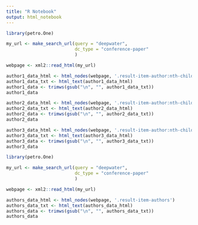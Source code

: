 ```yaml
---
title: "R Notebook"
output: html_notebook
---
```


```r
library(petro.One)

my_url <- make_search_url(query = "deepwater", 
                          dc_type = "conference-paper"
                          )

webpage <- xml2::read_html(my_url)

author1_data_html <- html_nodes(webpage, '.result-item-author:nth-child(1)')
author1_data_txt <- html_text(author1_data_html)
author1_data <- trimws(gsub("\n", "", author1_data_txt))
author1_data
```

```r
author2_data_html <- html_nodes(webpage, '.result-item-author:nth-child(2)')
author2_data_txt <- html_text(author2_data_html)
author2_data <- trimws(gsub("\n", "", author2_data_txt))
author2_data
```

```r
author3_data_html <- html_nodes(webpage, '.result-item-author:nth-child(3)')
author3_data_txt <- html_text(author3_data_html)
author3_data <- trimws(gsub("\n", "", author3_data_txt))
author3_data
```

```r
library(petro.One)

my_url <- make_search_url(query = "deepwater", 
                          dc_type = "conference-paper"
                          )

webpage <- xml2::read_html(my_url)

authors_data_html <- html_nodes(webpage, '.result-item-authors')
authors_data_txt <- html_text(authors_data_html)
authors_data <- trimws(gsub("\n", "", authors_data_txt))
authors_data
```

